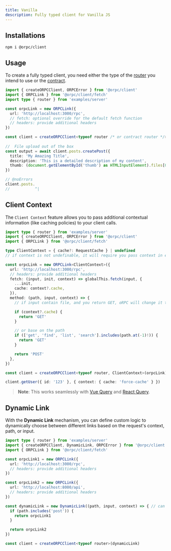 ```yaml
---
title: Vanilla
description: Fully typed client for Vanilla JS
---
```


## Installations

```package-install
npm i @orpc/client
```

## Usage

To create a fully typed client, you need either the type of the [router](/docs/server/router) you intend to use or the [contract](/docs/contract/builder).

```ts twoslash
import { createORPCClient, ORPCError } from '@orpc/client'
import { ORPCLink } from '@orpc/client/fetch'
import type { router } from 'examples/server'

const orpcLink = new ORPCLink({
  url: 'http://localhost:3000/rpc',
  // fetch: optional override for the default fetch function
  // headers: provide additional headers
})

const client = createORPCClient<typeof router /* or contract router */>(orpcLink)
 
//  File upload out of the box
const output = await client.posts.createPost({
  title: 'My Amazing Title',
  description: 'This is a detailed description of my content',
  thumb: (document.getElementById('thumb') as HTMLInputElement).files[0]!,
})

// @noErrors
client.posts.
//           ^|
```

## Client Context

The `Client Context` feature allows you to pass additional contextual information (like caching policies) to your client calls.

```ts twoslash
import type { router } from 'examples/server'
import { createORPCClient, ORPCError } from '@orpc/client'
import { ORPCLink } from '@orpc/client/fetch'

type ClientContext = { cache?: RequestCache } | undefined
// if context is not undefinable, it will require you pass context in every call

const orpcLink = new ORPCLink<ClientContext>({
  url: 'http://localhost:3000/rpc',
  // headers: provide additional headers
  fetch: (input, init, context) => globalThis.fetch(input, {
    ...init,
    cache: context?.cache,
  }),
  method: (path, input, context) => {
    // if input contain file, and you return GET, oRPC will change it to POST automatically

    if (context?.cache) {
      return 'GET'
    }

    // or base on the path
    if (['get', 'find', 'list', 'search'].includes(path.at(-1)!)) {
      return 'GET'
    }

    return 'POST'
  },
})

const client = createORPCClient<typeof router, ClientContext>(orpcLink)

client.getUser({ id: '123' }, { context: { cache: 'force-cache' } })
```

> **Note**: This works seamlessly with [Vue Query](/docs/client/vue-query) and [React Query](/docs/client/react-query).

## Dynamic Link

With the **Dynamic Link** mechanism, you can define custom logic to dynamically choose between different links based on the request's context, path, or input.

```ts twoslash
import type { router } from 'examples/server'
import { createORPCClient, DynamicLink, ORPCError } from '@orpc/client'
import { ORPCLink } from '@orpc/client/fetch'

const orpcLink1 = new ORPCLink({
  url: 'http://localhost:3000/rpc',
  // headers: provide additional headers
})

const orpcLink2 = new ORPCLink({
  url: 'http://localhost:8000/api',
  // headers: provide additional headers
})

const dynamicLink = new DynamicLink((path, input, context) => { // can be async
  if (path.includes('post')) {
    return orpcLink1
  }

  return orpcLink2
})

const client = createORPCClient<typeof router>(dynamicLink)
```